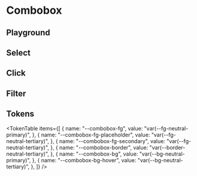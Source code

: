 



<Meta title="Combobox" of={ComboboxStories} />

# Combobox

<ThemeSelect />

## Playground

<Canvas of={ComboboxStories.Default} />
<Controls />

## Select

<Canvas of={ComboboxStories.Select} />

## Click

<Canvas of={ComboboxStories.Click} />

## Filter

<Canvas of={ComboboxStories.Filter} />

## Tokens

<TokenTable
  items={[
    {
      name: "--combobox-fg",
      value: "var(--fg-neutral-primary)",
    },
    {
      name: "--combobox-fg-placeholder",
      value: "var(--fg-neutral-tertiary)",
    },
    {
      name: "--combobox-fg-secondary",
      value: "var(--fg-neutral-tertiary)",
    },
    {
      name: "--combobox-border",
      value: "var(--border-neutral-tertiary)",
    },
    {
      name: "--combobox-bg",
      value: "var(--bg-neutral-primary)",
    },
    {
      name: "--combobox-bg-hover",
      value: "var(--bg-neutral-tertiary)",
    },
  ]}
/>

<Toaster className="sb-unstyled" position="bottom-right" />
